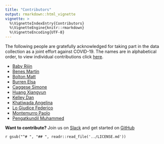 ```yaml
---
title: "Contributors"
output: rmarkdown::html_vignette
vignette: >
  %\VignetteIndexEntry{Contributors}
  %\VignetteEngine{knitr::rmarkdown}
  %\VignetteEncoding{UTF-8}
---
```


The following people are gratefully acknowledged for taking part in the data collection as a joint effort against COVID-19. The names are in alphabetical order, to view individual contributions click [here](https://github.com/covid19datahub/COVID19/graphs/contributors).

- [Baby Rijin](https://github.com/rijinbaby)
- [Benes Martin](https://github.com/martinbenes1996)
- [Bolton Matt](https://github.com/M3IT)
- [Burren Elsa](https://github.com/elsaburren)
- [Caggese Simone](https://github.com/sim55649)
- [Huang Xiangyun](https://github.com/XiangyunHuang)
- [Kelley Dan](https://github.com/dankelley)
- [Khatiwada Angelina](https://github.com/angelinakhatiwada)
- [Lo Giudice Federico](https://github.com/FedericoLG)
- [Montemurro Paolo](https://github.com/montemurroPaolo)
- [Pengatkundil Muhammed](https://github.com/muhammedseehan-commits)

__Want to contribute?__ Join us on [Slack](https://join.slack.com/t/covid19datahub/shared_invite/zt-e921sryd-Sb97p~skvovQM6NuXFUNCw) and get started on [GitHub](articles/contributors.html)

`r gsub("^# ", "## ", readr::read_file('../LICENSE.md'))`
